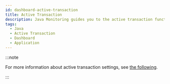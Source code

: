 ```yaml
---
id: dashboard-active-transaction
title: Active Transaction
description: Java Monitoring guides you to the active transaction function that monitors and analyzes active transactions in real time. You can search for the application's transaction URL, SQL, and HTTP calls, and identify the transaction status. This can help you identify the delayed areas and provide the detailed information for troubleshooting.
tags:
  - Java
  - Active Transaction
  - Dashboard
  - Application
---
```



<Dashboardactivetransaction />

:::note

For more information about active transaction settings, see [the following](active-transactions).

:::
